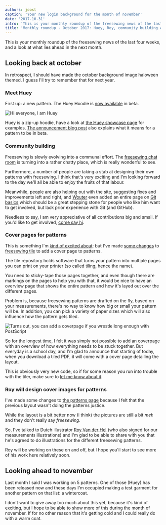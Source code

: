 ```yaml
---
authors: joost
caption: 'Your new login background for the month of november'
date: '2017-10-31'
intro: 'This is your monthly roundup of the freesewing news of the last four weeks, and a look at what lies ahead in the next month.'
title: 'Monthly roundup - October 2017: Huey, Roy, community building and pattern cover pages'
---
```


This is your monthly roundup of the freesewing news of the last four weeks, and
a look at what lies ahead in the next month.

<!-- truncate -->

## Looking back at october

In retrospect, I should have made the october background image haloween themed.
I guess I'll try to remember that for next year.

### Meet Huey

First up: a new pattern. The Huey Hoodie is [now available](/designs/huey) in
beta.

![Hi everyone, I am
Huey](https://posts.freesewing.org/uploads/huey_b410125cba.jpg)

Huey is a zip-up hoodie, have a look at [the Huey showcase
page](/showcase/pattern/huey) for examples. [The announcement blog
post](/blog/huey-hoodie-beta/) also explains what it means for a pattern to be
in beta.

### Community building

Freesewing is slowly evolving into a communal effort. The [freesewing chat
room](https://chat.freesewing.org/) is turning into a rather chatty place,
which is really wonderful to see.

Furthermore, a number of people are taking a stab at designing their own
patterns with freesewing. I think that's very exciting and I'm looking forward
to the day we'll all be able to enjoy the fruits of that labour.

Meanwhile, people are also helping out with the site, suggesting fixes and
improvements left and right, and [Wouter](/users/xdpug) even added an entire
page on [Git basics](/docs/git-basics) which should be a great stepping stone
for people who like him want to get involved, but lack prior experience with
Git (and GitHub).

Needless to say, I am very appreciative of all contributions big and small. If
you'd like to get involved, [come say hi](https://chat.freesewing.org/).

### Cover pages for patterns

This is something I'm [kind of excited
about](https://www.instagram.com/p/Ba6qVTFDZv_/): but I've made [some
changes](https://github.com/freesewing/tile/commit/9d2b11e7a9f0d08b890a04eced989f0b432d2c53)
to [freesewing tile](https://github.com/freesewing/tile) to add a cover page to
patterns.

The tile repository holds software that turns your pattern into multiple pages
you can print on your printer (so called tiling, hence the name).

You need to sticky-tape those pages together, and even though there are
markings on the pages to help you with that, it would be nice to have an
overview page that shows the entire pattern and how it's layed out over the
different pages.

Problem is, because freesewing patterns are drafted on the fly, based on your
measurements, there's no way to know how big or small your pattern will be. In
addition, you can pick a variety of paper sizes which will also influence how
the pattern gets tiled.

![Turns out, you can add a coverpage if you wrestle long enough with
PostScript](https://posts.freesewing.org/uploads/tile_6dccb4de24.jpg)

So for the longest time, I felt it was simply not possible to add an coverpage
with an overview of how everything needs to be stuck together. But everyday is
a school day, and I'm glad to announce that starting of today, when you
download a tiled PDF, it will come with a cover page detailing the layout.

This is obviously very new code, so if for some reason you run into trouble
with the tiler, make sure to [let me know about
it](https://github.com/freesewing/tile/issues/new).

### Roy will design cover images for patterns

I've made some changes to [the patterns page](/designs/) because I felt that
the previous layout wasn't doing the patterns justice.

While the layout is a bit better now (I think) the pictures are still a bit
_meh_ and they don't really say _freesewing_.

So, I've talked to Dutch illustrator [Roy Van der
Hel](https://royvdhel-art.deviantart.com/) (who also signed for our
measurements illustrations) and I'm glad to be able to share with you that he's
agreed to do illustrations for the different freesewing patterns.

Roy will be working on these on and off, but I hope you'll start to see more of
his work here relatively soon.

## Looking ahead to november

Last month I said I was working on 5 patterns. One of those (Huey) has been
released now and these days I'm occupied making a test garment for another
pattern on that list: a wintercoat.

I don't want to give away too much about this yet, because it's kind of
exciting, but I hope to be able to show more of this during the month of
november. If for no other reason that it's getting cold and I could really do
with a warm coat.
